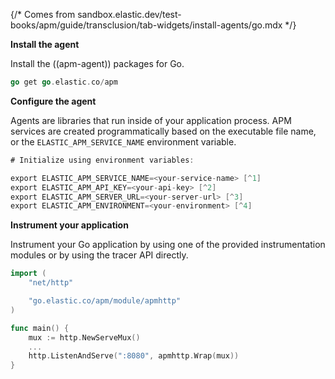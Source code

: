 {/* Comes from sandbox.elastic.dev/test-books/apm/guide/transclusion/tab-widgets/install-agents/go.mdx */}

**Install the agent**

Install the ((apm-agent)) packages for Go.

```go
go get go.elastic.co/apm
```

**Configure the agent**

Agents are libraries that run inside of your application process.
APM services are created programmatically based on the executable file name, or the `ELASTIC_APM_SERVICE_NAME` environment variable.

```go
# Initialize using environment variables:

export ELASTIC_APM_SERVICE_NAME=<your-service-name> [^1]
export ELASTIC_APM_API_KEY=<your-api-key> [^2]
export ELASTIC_APM_SERVER_URL=<your-server-url> [^3]
export ELASTIC_APM_ENVIRONMENT=<your-environment> [^4]
```
[^1]: The service name is the primary filter in the APM UI and is used to group errors and trace data together. Allowed characters are a-z, A-Z, 0-9, -, _, and space. If not specified, the executable name will be used.
[^2]: Used to ensure that only your agents can send data to your project.
[^3]: Set the custom APM Server URL (default: http://localhost:8200). The URL must be fully qualified, including protocol (http or https) and port.
[^4]: The name of the environment this service is deployed in, for example, "production" or "staging". Environments allow you to easily filter data on a global level in the APM UI. It's important to be consistent when naming environments across agents.

**Instrument your application**

Instrument your Go application by using one of the provided instrumentation modules or by using the tracer API directly.

```go
import (
	"net/http"

	"go.elastic.co/apm/module/apmhttp"
)

func main() {
	mux := http.NewServeMux()
	...
	http.ListenAndServe(":8080", apmhttp.Wrap(mux))
}
```
